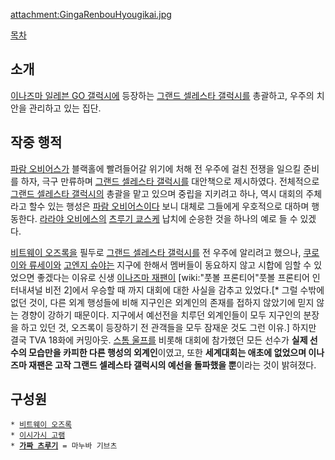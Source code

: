 {{{+1 銀河連邦評議會 | Ginga Renbou Hyougikai}}}

attachment:GingaRenbouHyougikai.jpg

[[목차]]

== 소개 ==
[[이나즈마 일레븐 GO 갤럭시]]에 등장하는 [[그랜드 셀레스타 갤럭시]]를 총괄하고, 우주의 치안을 관리하고 있는 집단.

== 작중 행적 ==
[[파람 오비어스]]가 블랙홀에 빨려들어갈 위기에 처해 전 우주에 걸친 전쟁을 일으킬 준비를 하자, 극구 만류하며 [[그랜드 셀레스타 갤럭시]]를 대안책으로 제시하였다. 전체적으로 [[그랜드 셀레스타 갤럭시]]의 총괄을 맡고 있으며 중립을 지키려고 하나, 역시 대회의 주체라고 할수 있는 행성은 [[파람 오비어스]]이다 보니 대체로 그들에게 우호적으로 대하며 행동한다. [[라라야 오비에스]]의 [[츠루기 쿄스케]] 납치에 순응한 것을 하나의 예로 들 수 있겠다.

[[비트웨이 오즈록]]을 필두로 [[그랜드 셀레스타 갤럭시]]를 전 우주에 알리려고 했으나, [[쿠로이와 류세이]]와 [[고엔지 슈야]]는 지구에 한해서 멤버들이 동요하지 않고 시합에 임할 수 있었으면 좋겠다는 이유로 신생 [[이나즈마 재팬]]이 [wiki:"풋볼 프론티어"풋볼 프론티어 인터내셔널 비전 2]에서 우승할 때 까지 대회에 대한 사실을 감추고 있었다.[* 그럴 수밖에 없던 것이, 다른 외계 행성들에 비해 지구인은 외계인의 존재를 접하지 않았기에 믿지 않는 경향이 강하기 때문이다. 지구에서 예선전을 치루던 외계인들이 모두 지구인의 분장을 하고 있던 것, 오즈록이 등장하기 전 관객들을 모두 잠재운 것도 그런 이유.] 하지만 결국 TVA 18화에 커밍아웃. [[스톰 울프]]를 비롯해 대회에 참가했던 모든 선수가 '''실제 선수의 모습만을 카피한 다른 행성의 외계인'''이였고, 또한 '''세계대회는 애초에 없었으며 이나즈마 재팬은 고작 그랜드 셀레스타 갤럭시의 예선을 돌파했을 뿐'''이라는 것이 밝혀졌다.

== 구성원 ==
 * [[비트웨이 오즈록]] 
 * [[이시가시 고램]]
 * '''[[가짜 츠루기]]''' = 마누바 기브츠
